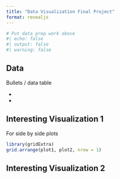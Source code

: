 ```yaml
---
title: "Data Visualization Final Project"
format: revealjs
---
```



```r
# Put data prep work above
#| echo: false
#| output: false
#| warning: false

```


## Data

Bullets / data table

  * 
  * 

## Interesting Visualization 1

For side by side plots
```r
library(gridExtra)
grid.arrange(plot1, plot2, nrow = 1)
```


## Interesting Visualization 2


## 
